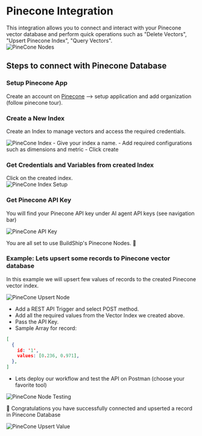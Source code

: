 
# Pinecone Integration

This integration allows you to connect and interact with your Pinecone vector database and perform quick operations such as "Delete Vectors", "Upsert Pinecone Index", "Query Vectors".
<br/>
<Image src={pineconeBanner} alt="PineCone Nodes" width={800} />

## Steps to connect with Pinecone Database
<Steps>

### Setup Pinecone App
 Create an account on [Pinecone](https://app.pinecone.io/) --> setup application and add organization (follow pinecone tour).

### Create a New Index
Create an Index to manage vectors and access the required credentials.
<br/>

<Image src={pineconeIndex} alt="PineCone Index" width={800} />
- Give your index a name.
- Add required configurations such as dimensions and metric
- Click create

### Get Credentials and Variables from created Index

Click on the created index.
<br/>
<Image src={indexSetup} alt="PineCone Index Setup" width={800} />

### Get Pinecone API Key

You will find your Pinecone API key under AI agent API keys (see navigation bar)
<br/>

<Image src={pineconeAPI} alt="PineCone API Key" width={800} />

You are all set to use BuildShip's Pinecone Nodes. 🎉
</Steps>

### Example: Lets upsert some records to Pinecone vector database

In this example we will upsert few values of records to the created Pinecone vector index.
<br/>

<Image src={upsertNode} alt="PineCone Upsert Node" width={800} />

- Add a REST API Trigger and select POST method.
- Add all the required values from the Vector Index we created above.
- Pass the API Key.
- Sample Array for record: 
```json 
[
  {
    id: '1',
    values: [0.236, 0.971],
  },
]
```
- Lets deploy our workflow and test the API on Postman (choose your favorite tool) 

<Image src={pineconePostman} alt="PineCone Node Testing" width={800} />

🎉 Congratulations you have successfully connected and upserted a record in Pinecone Database

<Image src={pineConeUpsert} alt="PineCone Upsert Value" width={800} />

